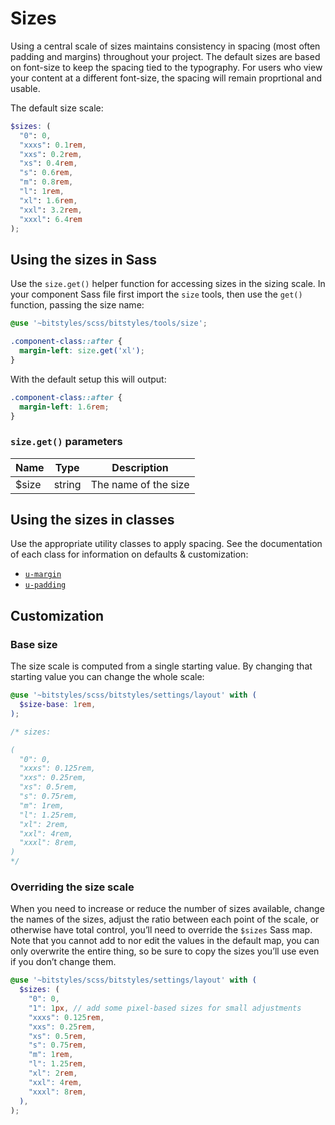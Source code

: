 
<Meta title="Design Tokens/Sizes" />

# Sizes

Using a central scale of sizes maintains consistency in spacing (most often padding and margins) throughout your project. The default sizes are based on font-size to keep the spacing tied to the typography. For users who view your content at a different font-size, the spacing will remain proprtional and usable.

The default size scale:

```scss
$sizes: (
  "0": 0,
  "xxxs": 0.1rem,
  "xxs": 0.2rem,
  "xs": 0.4rem,
  "s": 0.6rem,
  "m": 0.8rem,
  "l": 1rem,
  "xl": 1.6rem,
  "xxl": 3.2rem,
  "xxxl": 6.4rem
);
```

## Using the sizes in Sass

Use the `size.get()` helper function for accessing sizes in the sizing scale. In your component Sass file first import the `size` tools, then use the `get()` function, passing the size name:

```scss
@use '~bitstyles/scss/bitstyles/tools/size';

.component-class::after {
  margin-left: size.get('xl');
}
```

With the default setup this will output:

```css
.component-class::after {
  margin-left: 1.6rem;
}
```

### `size.get()` parameters

| Name   | Type   | Description |
| -- | -- | -- |
| $size | string | The name of the size |

## Using the sizes in classes

Use the appropriate utility classes to apply spacing. See the documentation of each  class for information on defaults & customization:

- [`u-margin`](/docs/utilities-margin--margin-0)
- [`u-padding`](/docs/utilities-padding--padding-0)

## Customization

### Base size

The size scale is computed from a single starting value. By changing that starting value you can change the whole scale:

```scss
@use '~bitstyles/scss/bitstyles/settings/layout' with (
  $size-base: 1rem,
);

/* sizes:

(
  "0": 0,
  "xxxs": 0.125rem,
  "xxs": 0.25rem,
  "xs": 0.5rem,
  "s": 0.75rem,
  "m": 1rem,
  "l": 1.25rem,
  "xl": 2rem,
  "xxl": 4rem,
  "xxxl": 8rem,
)
*/
```

### Overriding the size scale

When you need to increase or reduce the number of sizes available, change the names of the sizes, adjust the ratio between each point of the scale, or otherwise have total control, you’ll need to override the `$sizes` Sass map. Note that you cannot add to nor edit the values in the default map, you can only overwrite the entire thing, so be sure to copy the sizes you’ll use even if you don’t change them.

```scss
@use '~bitstyles/scss/bitstyles/settings/layout' with (
  $sizes: (
    "0": 0,
    "1": 1px, // add some pixel-based sizes for small adjustments
    "xxxs": 0.125rem,
    "xxs": 0.25rem,
    "xs": 0.5rem,
    "s": 0.75rem,
    "m": 1rem,
    "l": 1.25rem,
    "xl": 2rem,
    "xxl": 4rem,
    "xxxl": 8rem,
  ),
);
```
